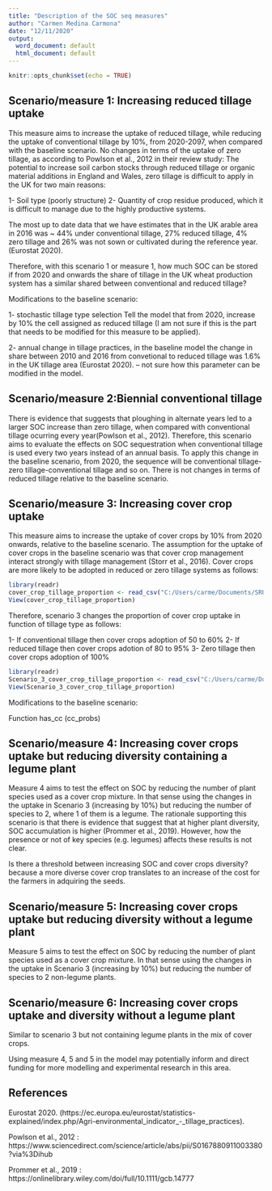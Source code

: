 ```yaml
---
title: "Description of the SOC seq measures"
author: "Carmen Medina Carmona"
date: "12/11/2020"
output:
  word_document: default
  html_document: default
---
```


```r
knitr::opts_chunk$set(echo = TRUE)
```

## Scenario/measure 1: Increasing reduced tillage uptake

This measure aims to increase the uptake of reduced tillage, while reducing the uptake of conventional tillage by 10%, from 2020-2097, when compared with the baseline scenario. No changes in terms of the uptake of zero tillage, as according to Powlson et al., 2012 in their review study: The potential to increase soil carbon stocks through reduced tillage or organic material additions in England and Wales, zero tillage is difficult to apply in the UK for two main reasons:

  1- Soil type (poorly structure)
  2- Quantity of crop residue produced, which it is difficult to manage due to the highly productive systems.
  
The most up to date data that we have estimates that in the UK arable area in 2016 was ~ 44% under conventional tillage, 27% reduced tillage, 4% zero tillage and 26% was not sown or cultivated during the reference year. (Eurostat 2020).

Therefore, with this scenario 1 or measure 1, how much SOC can be stored if from 2020 and onwards the share of tillage in the UK wheat production system has a similar shared between conventional and reduced tillage?

Modifications to the baseline scenario:

  1- stochastic tillage type selection
  Tell the model that from 2020, increase by 10% the cell assigned as reduced tillage (I am not sure if this is the part that needs to be modified for this measure to be applied).
  
  2- annual change in tillage practices, in the baseline model the change in share between 2010 and 2016 from convetional to reduced tillage was 1.6% in the UK tillage area (Eurostat 2020). -- not sure how this parameter can be modified in the model.


## Scenario/measure 2:Biennial conventional tillage

There is evidence that suggests that ploughing in alternate years led to a larger SOC increase than zero tillage, when compared with conventional tillage ocurring every year(Powlson et al., 2012). Therefore, this scenario aims to evaluate the effects on SOC sequestration when conventional tillage is used every two years instead of an annual basis. To apply this change in the baseline scenario, from 2020, the sequence will be conventional tillage-zero tillage-conventional tillage and so on. There is not changes in terms of reduced tillage relative to the baseline scenario.


## Scenario/measure 3: Increasing cover crop uptake

This measure aims to increase the uptake of cover crops by 10% from 2020 onwards, relative to the baseline scenario. 
The assumption for the uptake of cover crops in the baseline scenario was that cover crop management interact strongly with tillage management (Storr et al., 2016). Cover crops are more likely to be adopted in reduced or zero tillage systems as follows:

```r
library(readr)
cover_crop_tillage_proportion <- read_csv("C:/Users/carme/Documents/SRUC/Working files/soil-c-macc/parameter-data/cover-crop-tillage-proportion.csv")
View(cover_crop_tillage_proportion)
```

Therefore, scenario 3 changes the proportion of cover crop uptake in function of tillage type as follows:

  1- If conventional tillage then cover crops adoption of 50 to 60%
  2- If reduced tillage then cover crops adotion of 80 to 95%
  3- Zero tillage then cover crops adoption of 100%
  
``` r
library(readr)
Scenario_3_cover_crop_tillage_proportion <- read_csv("C:/Users/carme/Documents/SRUC/Working files/soil-c-macc/parameter-data/Scenario 3-cover-crop-tillage-proportion.csv")
View(Scenario_3_cover_crop_tillage_proportion)
```

Modifications to the baseline scenario:

Function has_cc (cc_probs)


## Scenario/measure 4: Increasing cover crops uptake but reducing diversity containing a legume plant

Measure 4 aims to test the effect on SOC by reducing the number of plant species used as a cover crop mixture. In that sense using the changes in the uptake in Scenario 3 (increasing by 10%) but reducing the number of species to 2, where 1 of them is a legume. The rationale supporting this scenario is that there is evidence that suggest that at higher plant diversity, SOC accumulation is higher (Prommer et al., 2019). However, how the presence or not of key species (e.g. legumes) affects these results is not clear.

Is there a threshold between  increasing SOC and cover crops diversity? because a more diverse cover crop translates to an increase of the cost for the farmers in adquiring the seeds.


## Scenario/measure 5: Increasing cover crops uptake but reducing diversity without a legume plant

Measure 5 aims to test the effect on SOC by reducing the number of plant species used as a cover crop mixture. In that sense using the changes in the uptake in Scenario 3 (increasing by 10%) but reducing the number of species to 2 non-legume plants.


## Scenario/measure 6: Increasing cover crops uptake and diversity without a legume plant

Similar to scenario 3 but not containing legume plants in the mix of cover crops.

Using measure 4, 5 and 5 in the model may potentially inform and direct funding for more modelling and experimental research in this area.


## References

Eurostat 2020. (https://ec.europa.eu/eurostat/statistics-explained/index.php/Agri-environmental_indicator_-_tillage_practices).

Powlson et al., 2012 : https://www.sciencedirect.com/science/article/abs/pii/S0167880911003380?via%3Dihub

Prommer et al., 2019 : https://onlinelibrary.wiley.com/doi/full/10.1111/gcb.14777

